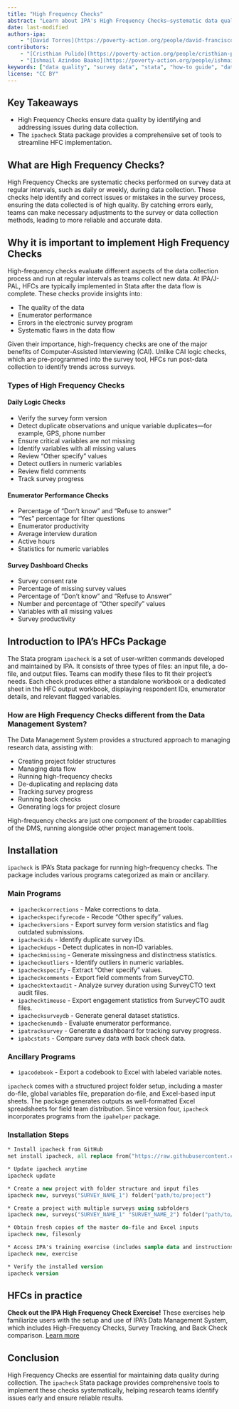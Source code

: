 ```yaml
---
title: "High Frequency Checks"
abstract: "Learn about IPA's High Frequency Checks—systematic data quality checks performed during data collection to identify and address issues early. This how-to guide covers the types of checks, implementation using the ipacheck Stata package, and best practices for ensuring reliable survey data."
date: last-modified
authors-ipa:
    - "[David Torres](https://poverty-action.org/people/david-francisco-torres-leon)"
contributors:
    - "[Cristhian Pulido](https://poverty-action.org/people/cristhian-pulido)"
    - "[Ishmail Azindoo Baako](https://poverty-action.org/people/ishmail-azindoo-baako)"
keywords: ["data quality", "survey data", "stata", "how-to guide", "data collection"]
license: "CC BY"
---
```



:::{.callout-tip appearance="simple"}

## Key Takeaways

- High Frequency Checks ensure data quality by identifying and addressing issues during data collection.
- The `ipacheck` Stata package provides a comprehensive set of tools to streamline HFC implementation.
:::

## What are High Frequency Checks?

High Frequency Checks are systematic checks performed on survey data at regular intervals, such as daily or weekly, during data collection. These checks help identify and correct issues or mistakes in the survey process, ensuring the data collected is of high quality. By catching errors early, teams can make necessary adjustments to the survey or data collection methods, leading to more reliable and accurate data.

## Why it is important to implement High Frequency Checks

High-frequency checks evaluate different aspects of the data collection process and run at regular intervals as teams collect new data. At IPA/J-PAL, HFCs are typically implemented in Stata after the data flow is complete. These checks provide insights into:

- The quality of the data
- Enumerator performance
- Errors in the electronic survey program
- Systematic flaws in the data flow

Given their importance, high-frequency checks are one of the major benefits of Computer-Assisted Interviewing (CAI). Unlike CAI logic checks, which are pre-programmed into the survey tool, HFCs run post-data collection to identify trends across surveys.

### Types of High Frequency Checks

#### **Daily Logic Checks**

- Verify the survey form version
- Detect duplicate observations and unique variable duplicates—for example, GPS, phone number
- Ensure critical variables are not missing
- Identify variables with all missing values
- Review "Other specify" values
- Detect outliers in numeric variables
- Review field comments
- Track survey progress

#### **Enumerator Performance Checks**

- Percentage of "Don't know" and "Refuse to answer"
- "Yes" percentage for filter questions
- Enumerator productivity
- Average interview duration
- Active hours
- Statistics for numeric variables

#### **Survey Dashboard Checks**

- Survey consent rate
- Percentage of missing survey values
- Percentage of "Don't know" and "Refuse to Answer"
- Number and percentage of "Other specify" values
- Variables with all missing values
- Survey productivity

## Introduction to IPA's HFCs Package

The Stata program `ipacheck` is a set of user-written commands developed and maintained by IPA. It consists of three types of files: an input file, a do-file, and output files. Teams can modify these files to fit their project's needs. Each check produces either a standalone workbook or a dedicated sheet in the HFC output workbook, displaying respondent IDs, enumerator details, and relevant flagged variables.

### **How are High Frequency Checks different from the Data Management System?**

The Data Management System provides a structured approach to managing research data, assisting with:

- Creating project folder structures
- Managing data flow
- Running high-frequency checks
- De-duplicating and replacing data
- Tracking survey progress
- Running back checks
- Generating logs for project closure

High-frequency checks are just one component of the broader capabilities of the DMS, running alongside other project management tools.

## Installation

`ipacheck` is IPA's Stata package for running high-frequency checks. The package includes various programs categorized as main or ancillary.

### **Main Programs**

- `ipacheckcorrections` - Make corrections to data.
- `ipacheckspecifyrecode` - Recode "Other specify" values.
- `ipacheckversions` - Export survey form version statistics and flag outdated submissions.
- `ipacheckids` - Identify duplicate survey IDs.
- `ipacheckdups` - Detect duplicates in non-ID variables.
- `ipacheckmissing` - Generate missingness and distinctness statistics.
- `ipacheckoutliers` - Identify outliers in numeric variables.
- `ipacheckspecify` - Extract "Other specify" values.
- `ipacheckcomments` - Export field comments from SurveyCTO.
- `ipachecktextaudit` - Analyze survey duration using SurveyCTO text audit files.
- `ipachecktimeuse` - Export engagement statistics from SurveyCTO audit files.
- `ipachecksurveydb` - Generate general dataset statistics.
- `ipacheckenumdb` - Evaluate enumerator performance.
- `ipatracksurvey` - Generate a dashboard for tracking survey progress.
- `ipabcstats` - Compare survey data with back check data.

### **Ancillary Programs**

- `ipacodebook` - Export a codebook to Excel with labeled variable notes.

`ipacheck` comes with a structured project folder setup, including a master do-file, global variables file, preparation do-file, and Excel-based input sheets. The package generates outputs as well-formatted Excel spreadsheets for field team distribution. Since version four, `ipacheck` incorporates programs from the `ipahelper` package.

### **Installation Steps**

```stata
* Install ipacheck from GitHub
net install ipacheck, all replace from("https://raw.githubusercontent.com/PovertyAction/high-frequency-checks/master")

* Update ipacheck anytime
ipacheck update

* Create a new project with folder structure and input files
ipacheck new, surveys("SURVEY_NAME_1") folder("path/to/project")

* Create a project with multiple surveys using subfolders
ipacheck new, surveys("SURVEY_NAME_1" "SURVEY_NAME_2") folder("path/to/project") subfolders

* Obtain fresh copies of the master do-file and Excel inputs
ipacheck new, filesonly

* Access IPA's training exercise (includes sample data and instructions)
ipacheck new, exercise

* Verify the installed version
ipacheck version
```

::: {.callout-tip}

## HFCs in practice

**Check out the IPA High Frequency Check Exercise!** These exercises help familiarize users with the setup and use of IPA's Data Management System, which includes High-Frequency Checks, Survey Tracking, and Back Check comparison. [Learn more](https://github.com/PovertyAction/high-frequency-checks/wiki/Exercise)
:::

## Conclusion

High Frequency Checks are essential for maintaining data quality during collection. The `ipacheck` Stata package provides comprehensive tools to implement these checks systematically, helping research teams identify issues early and ensure reliable results.

